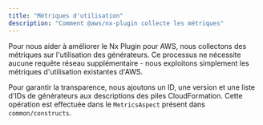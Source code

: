 ```yaml
---
title: "Métriques d'utilisation"
description: "Comment @aws/nx-plugin collecte les métriques"
---
```




Pour nous aider à améliorer le Nx Plugin pour AWS, nous collectons des métriques sur l'utilisation des générateurs. Ce processus ne nécessite aucune requête réseau supplémentaire - nous exploitons simplement les métriques d'utilisation existantes d'AWS.

Pour garantir la transparence, nous ajoutons un ID, une version et une liste d'IDs de générateurs aux descriptions des piles CloudFormation. Cette opération est effectuée dans le `MetricsAspect` présent dans `common/constructs`.